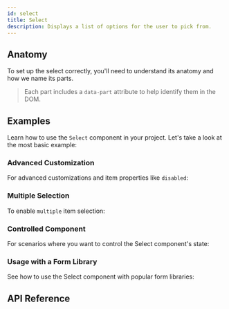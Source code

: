 ```yaml
---
id: select
title: Select
description: Displays a list of options for the user to pick from.
---
```



<ComponentPreview />

## Anatomy

To set up the select correctly, you'll need to understand its anatomy and how we
name its parts.

> Each part includes a `data-part` attribute to help identify them in the DOM.

<Anatomy id="select" />

## Examples

Learn how to use the `Select` component in your project. Let's take a look at
the most basic example:

<Story id="Basic" />

### Advanced Customization

For advanced customizations and item properties like `disabled`:

<Story id="Advanced" />

### Multiple Selection

To enable `multiple` item selection:

<Story id="Multiple" />

### Controlled Component

For scenarios where you want to control the Select component's state:

<Story id="Controlled" />

### Usage with a Form Library

See how to use the Select component with popular form libraries:

<Story id="FormLibrary" />

## API Reference

<ComponentTypes />
